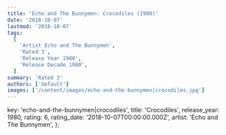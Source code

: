 ```yaml
---
title: 'Echo and The Bunnymen: Crocodiles (1980)'
date: '2018-10-07'
lastmod: '2018-10-07'
tags:
  [
    'Artist Echo and The Bunnymen',
    'Rated 3',
    'Release Year 1980',
    'Release Decade 1980',
  ]
summary: 'Rated 3'
authors: ['default']
images: ['/content/images/echo-and-the-bunnymen|crocodiles.jpg']
---
```


  key: 'echo-and-the-bunnymen|crocodiles',
  title: 'Crocodiles',
  release_year: 1980,
  rating: 6,
  rating_date: '2018-10-07T00:00:00.000Z',
  artist: 'Echo and The Bunnymen',
};

<MusicRating data={data} />
